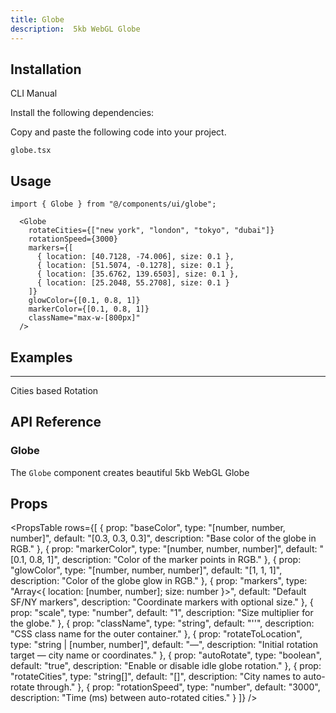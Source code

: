 ```yaml
---
title: Globe
description:  5kb WebGL Globe
---
```


<ComponentPreview name="globe-demo" className="p-0" description="" />

## Installation

<Tabs defaultValue="cli" className="w-full">
  <TabsList>
    <TabsTrigger value="cli">CLI</TabsTrigger>
    <TabsTrigger value="manual">Manual</TabsTrigger>
  </TabsList>
  <TabsContent value="cli">
    <PkgOptions name="globe" />
  </TabsContent>
  <TabsContent value="manual">
    <Steps>

<Step>Install the following dependencies:</Step>
<DepsOptions name="@react-spring/web cobe" />

<Step>Copy and paste the following code into your project.</Step>
<p>
  <code>globe.tsx</code>
</p>
<ComponentSource name="globe" />


</Steps>
  </TabsContent>
</Tabs>

## Usage

```tsx
import { Globe } from "@/components/ui/globe";
```

```tsx
  <Globe
    rotateCities={["new york", "london", "tokyo", "dubai"]}
    rotationSpeed={3000}
    markers={[
      { location: [40.7128, -74.006], size: 0.1 },
      { location: [51.5074, -0.1278], size: 0.1 },
      { location: [35.6762, 139.6503], size: 0.1 },
      { location: [25.2048, 55.2708], size: 0.1 }
    ]}
    glowColor={[0.1, 0.8, 1]}
    markerColor={[0.1, 0.8, 1]}
    className="max-w-[800px]"
  />
```

## Examples

---

<Step>Cities based Rotation</Step>
<ComponentPreview name="globecities" className="p-0" description="" />

## API Reference

### Globe

The `Globe` component creates beautiful 5kb WebGL Globe

## Props

<PropsTable
  rows={[
    {
      prop: "baseColor",
      type: "[number, number, number]",
      default: "[0.3, 0.3, 0.3]",
      description: "Base color of the globe in RGB."
    },
    {
      prop: "markerColor",
      type: "[number, number, number]",
      default: "[0.1, 0.8, 1]",
      description: "Color of the marker points in RGB."
    },
    {
      prop: "glowColor",
      type: "[number, number, number]",
      default: "[1, 1, 1]",
      description: "Color of the globe glow in RGB."
    },
    {
      prop: "markers",
      type: "Array<{ location: [number, number]; size: number }>",
      default: "Default SF/NY markers",
      description: "Coordinate markers with optional size."
    },
    {
      prop: "scale",
      type: "number",
      default: "1",
      description: "Size multiplier for the globe."
    },
    {
      prop: "className",
      type: "string",
      default: "''",
      description: "CSS class name for the outer container."
    },
    {
      prop: "rotateToLocation",
      type: "string | [number, number]",
      default: "—",
      description: "Initial rotation target — city name or coordinates."
    },
    {
      prop: "autoRotate",
      type: "boolean",
      default: "true",
      description: "Enable or disable idle globe rotation."
    },
    {
      prop: "rotateCities",
      type: "string[]",
      default: "[]",
      description: "City names to auto-rotate through."
    },
    {
      prop: "rotationSpeed",
      type: "number",
      default: "3000",
      description: "Time (ms) between auto-rotated cities."
    }
  ]}
/>
